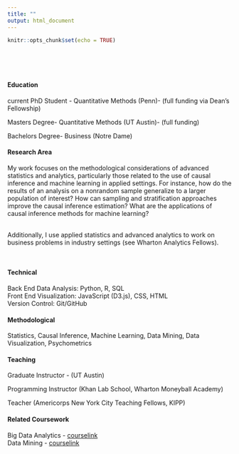 ```yaml
---
title: ""
output: html_document
---
```


```r
knitr::opts_chunk$set(echo = TRUE)
```

<style type="text/css">
.title {
  display: none;
}

#getting-started img {
  margin-right: 1px;
}

</style>

<div class="row" style="padding-top: 50px;">
<div class="col-sm-6">


#### Education

current PhD Student - Quantitative Methods (Penn)- (full funding via Dean's Fellowship)

Masters Degree- Quantitative Methods (UT Austin)- (full funding)

Bachelors Degree- Business (Notre Dame)

#### Research Area

My work focuses on the methodological considerations of 
advanced statistics and analytics, particularly those related to the use of causal inference
and machine learning in applied settings. For instance, how do the results of an analysis on a nonrandom sample generalize to a larger
population of interest? How can sampling and stratification approaches improve the causal inference estimation? What are the applications of causal inference methods for machine learning? 

</br>Additionally, I use applied statistics and advanced analytics to work on business problems in industry settings (see Wharton Analytics Fellows).

</br>

#### Technical

Back End Data Analysis: Python, R, SQL </br>
Front End Visualization: JavaScript (D3.js), CSS, HTML </br>
Version Control: Git/GitHub

#### Methodological

Statistics, Causal Inference, Machine Learning, Data Mining, Data Visualization, Psychometrics

#### Teaching

Graduate Instructor - (UT Austin)

Programming Instructor (Khan Lab School, Wharton Moneyball Academy)

Teacher (Americorps New York City Teaching Fellows, KIPP)

#### Related Coursework

Big Data Analytics - <a href="https://sites.google.com/seas.upenn.edu/cis545" target = "_blank">courselink </a> </br>
Data Mining - <a href="https://www.upenn.edu/learninganalytics/ryanbaker/EDM2020/course-schedule-CoreMethods-2020-v1.html" target = "_blank">courselink </a>

